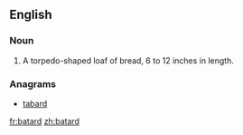 ==English==

===Noun===
{{en-noun}}
# A torpedo-shaped loaf of bread, 6 to 12 inches in length.

===Anagrams===
* [[tabard#English|tabard]]

[[fr:batard]]
[[zh:batard]]